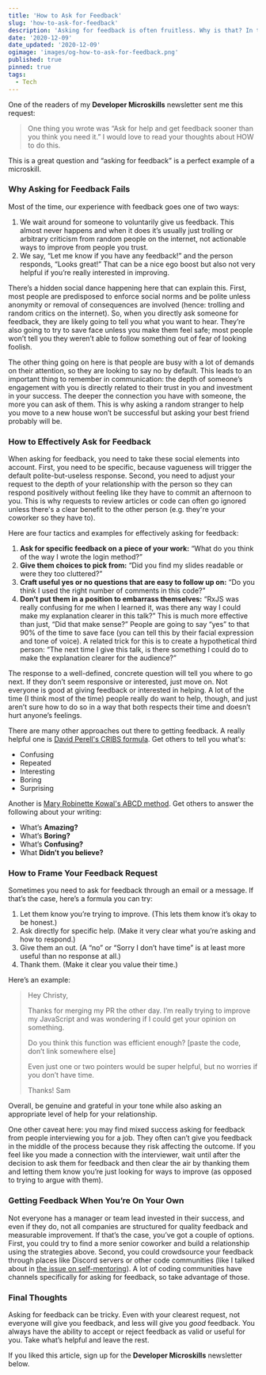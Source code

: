 ```yaml
---
title: 'How to Ask for Feedback'
slug: 'how-to-ask-for-feedback'
description: 'Asking for feedback is often fruitless. Why is that? In this article, we look at why most requests for feedback fail and how to effectively ask for feedback to improve.'
date: '2020-12-09'
date_updated: '2020-12-09'
ogimage: 'images/og-how-to-ask-for-feedback.png'
published: true
pinned: true
tags:
  - Tech
---
```


One of the readers of my **Developer Microskills** newsletter sent me this request:

> One thing you wrote was “Ask for help and get feedback sooner than you think you need it.” I would love to read your thoughts about HOW to do this.

This is a great question and “asking for feedback” is a perfect example of a microskill.

### Why Asking for Feedback Fails

Most of the time, our experience with feedback goes one of two ways:

1.  We wait around for someone to voluntarily give us feedback. This almost never happens and when it does it’s usually just trolling or arbitrary criticism from random people on the internet, not actionable ways to improve from people you trust.
2.  We say, “Let me know if you have any feedback!” and the person responds, “Looks great!” That can be a nice ego boost but also not very helpful if you’re really interested in improving.

There’s a hidden social dance happening here that can explain this. First, most people are predisposed to enforce social norms and be polite unless anonymity or removal of consequences are involved (hence: trolling and random critics on the internet). So, when you directly ask someone for feedback, they are likely going to tell you what you want to hear. They’re also going to try to save face unless you make them feel safe; most people won’t tell you they weren’t able to follow something out of fear of looking foolish.

The other thing going on here is that people are busy with a lot of demands on their attention, so they are looking to say no by default. This leads to an important thing to remember in communication: the depth of someone’s engagement with you is directly related to their trust in you and investment in your success. The deeper the connection you have with someone, the more you can ask of them. This is why asking a random stranger to help you move to a new house won’t be successful but asking your best friend probably will be.

### How to Effectively Ask for Feedback

When asking for feedback, you need to take these social elements into account. First, you need to be specific, because vagueness will trigger the default polite-but-useless response. Second, you need to adjust your request to the depth of your relationship with the person so they can respond positively without feeling like they have to commit an afternoon to you. This is why requests to review articles or code can often go ignored unless there's a clear benefit to the other person (e.g. they're your coworker so they have to).

Here are four tactics and examples for effectively asking for feedback:

1.  **Ask for specific feedback on a piece of your work:** “What do you think of the way I wrote the login method?”
2.  **Give them choices to pick from:** “Did you find my slides readable or were they too cluttered?”
3.  **Craft useful yes or no questions that are easy to follow up on:** “Do you think I used the right number of comments in this code?”
4.  **Don’t put them in a position to embarrass themselves:** “RxJS was really confusing for me when I learned it, was there any way I could make my explanation clearer in this talk?” This is much more effective than just, “Did that make sense?” People are going to say “yes” to that 90% of the time to save face (you can tell this by their facial expression and tone of voice). A related trick for this is to create a hypothetical third person: “The next time I give this talk, is there something I could do to make the explanation clearer for the audience?”

The response to a well-defined, concrete question will tell you where to go next. If they don’t seem responsive or interested, just move on. Not everyone is good at giving feedback or interested in helping. A lot of the time (I think most of the time) people really do want to help, though, and just aren’t sure how to do so in a way that both respects their time and doesn’t hurt anyone’s feelings.

There are many other approaches out there to getting feedback. A really helpful one is [David Perell's CRIBS formula](https://www.perell.com/tweetstorms/cribs-my-writing-feedback-formula). Get others to tell you what's:

- Confusing
- Repeated
- Interesting
- Boring
- Surprising

Another is [Mary Robinette Kowal's ABCD method](https://maryrobinettekowal.com/journal/how-and-why-i-use-online-alpha-readers-while-writing-novels/). Get others to answer the following about your writing:

- What’s **Amazing?**
- What’s **Boring?**
- What’s **Confusing?**
- What **Didn’t you believe?**

### How to Frame Your Feedback Request

Sometimes you need to ask for feedback through an email or a message. If that’s the case, here’s a formula you can try:

1.  Let them know you’re trying to improve. (This lets them know it’s okay to be honest.)
2.  Ask directly for specific help. (Make it very clear what you’re asking and how to respond.)
3.  Give them an out. (A “no” or “Sorry I don’t have time” is at least more useful than no response at all.)
4.  Thank them. (Make it clear you value their time.)

Here’s an example:

> Hey Christy,
>
> Thanks for merging my PR the other day. I’m really trying to improve my JavaScript and was wondering if I could get your opinion on something.
>
> Do you think this function was efficient enough?
> [paste the code, don’t link somewhere else]
>
> Even just one or two pointers would be super helpful, but no worries if you don’t have time.
>
> Thanks!
> Sam

Overall, be genuine and grateful in your tone while also asking an appropriate level of help for your relationship.

One other caveat here: you may find mixed success asking for feedback from people interviewing you for a job. They often can’t give you feedback in the middle of the process because they risk affecting the outcome. If you feel like you made a connection with the interviewer, wait until after the decision to ask them for feedback and then clear the air by thanking them and letting them know you’re just looking for ways to improve (as opposed to trying to argue with them).

### Getting Feedback When You’re On Your Own

Not everyone has a manager or team lead invested in their success, and even if they do, not all companies are structured for quality feedback and measurable improvement. If that’s the case, you’ve got a couple of options. First, you could try to find a more senior coworker and build a relationship using the strategies above. Second, you could crowdsource your feedback through places like Discord servers or other code communities (like I talked about in [the issue on self-mentoring](https://ckarchive.com/b/n4uohvhmvx36)). A lot of coding communities have channels specifically for asking for feedback, so take advantage of those.

### Final Thoughts

Asking for feedback can be tricky. Even with your clearest request, not everyone will give you feedback, and less will give you _good_ feedback. You always have the ability to accept or reject feedback as valid or useful for you. Take what’s helpful and leave the rest.

If you liked this article, sign up for the **Developer Microskills** newsletter below.
